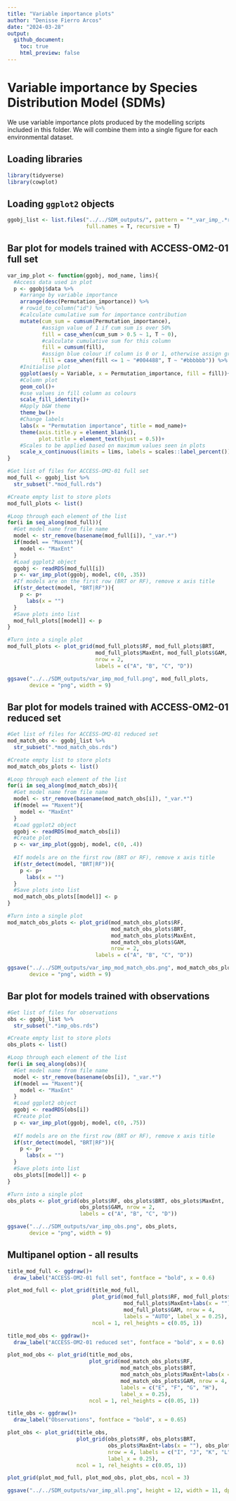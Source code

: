 ```yaml
---
title: "Variable importance plots"
author: "Denisse Fierro Arcos"
date: "2024-03-28"
output: 
  github_document:
    toc: true
    html_preview: false
---
```


# Variable importance by Species Distribution Model (SDMs)
We use variable importance plots produced by the modelling scripts included in this folder. We will combine them into a single figure for each environmental dataset.  
  
## Loading libraries
  
```r
library(tidyverse)
library(cowplot)
```

## Loading `ggplot2` objects
  
```r
ggobj_list <- list.files("../../SDM_outputs/", pattern = "*_var_imp_.*rds", 
                         full.names = T, recursive = T)
```
  
## Bar plot for models trained with ACCESS-OM2-01 full set
  
```r
var_imp_plot <- function(ggobj, mod_name, lims){
  #Access data used in plot
  p <- ggobj$data %>% 
    #arrange by variable importance
    arrange(desc(Permutation_importance)) %>% 
    # rowid_to_column("id") %>% 
    #calculate cumulative sum for importance contribution
    mutate(cum_sum = cumsum(Permutation_importance),
           #assign value of 1 if cum sum is over 50%
           fill = case_when(cum_sum > 0.5 ~ 1, T ~ 0),
           #calculate cumulative sum for this column
           fill = cumsum(fill),
           #assign blue colour if column is 0 or 1, otherwise assign grey
           fill = case_when(fill <= 1 ~ "#004488", T ~ "#bbbbbb")) %>% 
    #Initialise plot
    ggplot(aes(y = Variable, x = Permutation_importance, fill = fill))+
    #Column plot
    geom_col()+
    #use values in fill column as colours
    scale_fill_identity()+
    #Apply b&W theme
    theme_bw()+
    #Change labels
    labs(x = "Permutation importance", title = mod_name)+
    theme(axis.title.y = element_blank(), 
          plot.title = element_text(hjust = 0.5))+
    #Scales to be applied based on maximum values seen in plots
    scale_x_continuous(limits = lims, labels = scales::label_percent())
}
```

  
```r
#Get list of files for ACCESS-OM2-01 full set
mod_full <- ggobj_list %>% 
  str_subset(".*mod_full.rds")

#Create empty list to store plots
mod_full_plots <- list()

#Loop through each element of the list
for(i in seq_along(mod_full)){
  #Get model name from file name
  model <- str_remove(basename(mod_full[i]), "_var.*")
  if(model == "Maxent"){
    model <- "MaxEnt"
  }
  #Load ggplot2 object
  ggobj <- readRDS(mod_full[i])
  p <- var_imp_plot(ggobj, model, c(0, .35))
  #If models are on the first row (BRT or RF), remove x axis title
  if(str_detect(model, "BRT|RF")){
    p <- p+
      labs(x = "")
  }
  #Save plots into list
  mod_full_plots[[model]] <- p
}

#Turn into a single plot
mod_full_plots <- plot_grid(mod_full_plots$RF, mod_full_plots$BRT,
                            mod_full_plots$MaxEnt, mod_full_plots$GAM,
                            nrow = 2,
                            labels = c("A", "B", "C", "D"))

ggsave("../../SDM_outputs/var_imp_mod_full.png", mod_full_plots,
       device = "png", width = 9)
```
  
## Bar plot for models trained with ACCESS-OM2-01 reduced set
  
```r
#Get list of files for ACCESS-OM2-01 reduced set
mod_match_obs <- ggobj_list %>% 
  str_subset(".*mod_match_obs.rds")

#Create empty list to store plots
mod_match_obs_plots <- list()

#Loop through each element of the list
for(i in seq_along(mod_match_obs)){
  #Get model name from file name
  model <- str_remove(basename(mod_match_obs[i]), "_var.*")
  if(model == "Maxent"){
    model <- "MaxEnt"
  }
  #Load ggplot2 object
  ggobj <- readRDS(mod_match_obs[i])
  #Create plot
  p <- var_imp_plot(ggobj, model, c(0, .4))
  
  #If models are on the first row (BRT or RF), remove x axis title
  if(str_detect(model, "BRT|RF")){
    p <- p+
      labs(x = "")
  }
  #Save plots into list
  mod_match_obs_plots[[model]] <- p
}

#Turn into a single plot
mod_match_obs_plots <- plot_grid(mod_match_obs_plots$RF,
                                 mod_match_obs_plots$BRT,
                                 mod_match_obs_plots$MaxEnt,
                                 mod_match_obs_plots$GAM,
                                 nrow = 2,
                            labels = c("A", "B", "C", "D"))

ggsave("../../SDM_outputs/var_imp_mod_match_obs.png", mod_match_obs_plots,
       device = "png", width = 9)
```
  
## Bar plot for models trained with observations
  
```r
#Get list of files for observations
obs <- ggobj_list %>% 
  str_subset(".*imp_obs.rds")

#Create empty list to store plots
obs_plots <- list()

#Loop through each element of the list
for(i in seq_along(obs)){
  #Get model name from file name
  model <- str_remove(basename(obs[i]), "_var.*")
  if(model == "Maxent"){
    model <- "MaxEnt"
  }
  #Load ggplot2 object
  ggobj <- readRDS(obs[i])
  #Create plot
  p <- var_imp_plot(ggobj, model, c(0, .75))
  
  #If models are on the first row (BRT or RF), remove x axis title
  if(str_detect(model, "BRT|RF")){
    p <- p+
      labs(x = "")
  }
  #Save plots into list
  obs_plots[[model]] <- p
}

#Turn into a single plot
obs_plots <- plot_grid(obs_plots$RF, obs_plots$BRT, obs_plots$MaxEnt, 
                       obs_plots$GAM, nrow = 2, 
                       labels = c("A", "B", "C", "D"))

ggsave("../../SDM_outputs/var_imp_obs.png", obs_plots, 
       device = "png", width = 9)
```
  
## Multipanel option - all results
```r
title_mod_full <- ggdraw()+
  draw_label("ACCESS-OM2-01 full set", fontface = "bold", x = 0.6)

plot_mod_full <- plot_grid(title_mod_full, 
                           plot_grid(mod_full_plots$RF, mod_full_plots$BRT, 
                                     mod_full_plots$MaxEnt+labs(x = ""),
                                     mod_full_plots$GAM, nrow = 4, 
                                     labels = "AUTO", label_x = 0.25),
                           ncol = 1, rel_heights = c(0.05, 1))

title_mod_obs <- ggdraw()+
  draw_label("ACCESS-OM2-01 reduced set", fontface = "bold", x = 0.6)

plot_mod_obs <- plot_grid(title_mod_obs, 
                          plot_grid(mod_match_obs_plots$RF, 
                                    mod_match_obs_plots$BRT, 
                                    mod_match_obs_plots$MaxEnt+labs(x = ""),
                                    mod_match_obs_plots$GAM, nrow = 4, 
                                    labels = c("E", "F", "G", "H"),
                                    label_x = 0.25),
                          ncol = 1, rel_heights = c(0.05, 1))

title_obs <- ggdraw()+
  draw_label("Observations", fontface = "bold", x = 0.65)

plot_obs <- plot_grid(title_obs, 
                      plot_grid(obs_plots$RF, obs_plots$BRT, 
                                obs_plots$MaxEnt+labs(x = ""), obs_plots$GAM, 
                                nrow = 4, labels = c("I", "J", "K", "L"),
                                label_x = 0.25),
                      ncol = 1, rel_heights = c(0.05, 1))

plot_grid(plot_mod_full, plot_mod_obs, plot_obs, ncol = 3)

ggsave("../../SDM_outputs/var_imp_all.png", height = 12, width = 11, dpi = 320)
```







